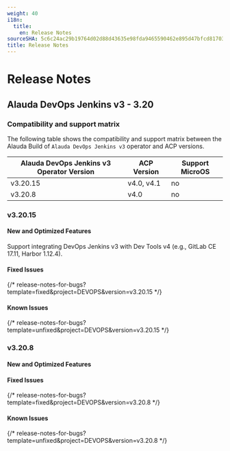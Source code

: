 ```yaml
---
weight: 40
i18n:
  title:
    en: Release Notes
sourceSHA: 5c6c24ac29b19764d02d88d43635e98fda9465590462e895d47bfcd81703629c
title: Release Notes
---
```


# Release Notes

## Alauda DevOps Jenkins v3 - 3.20

### Compatibility and support matrix

The following table shows the compatibility and support matrix between the Alauda Build of `Alauda DevOps Jenkins v3` operator and ACP versions.

| Alauda DevOps Jenkins v3 Operator Version | ACP Version     | Support MicroOS |
| ---------------------------------         | --------------- | --------------  |
| v3.20.15                                  | v4.0, v4.1      | no              |
| v3.20.8                                   | v4.0            | no              |


### v3.20.15

#### New and Optimized Features

Support integrating DevOps Jenkins v3 with Dev Tools v4 (e.g., GitLab CE 17.11, Harbor 1.12.4).

#### Fixed Issues

{/* release-notes-for-bugs?template=fixed&project=DEVOPS&version=v3.20.15 */}

#### Known Issues

{/* release-notes-for-bugs?template=unfixed&project=DEVOPS&version=v3.20.15 */}

### v3.20.8

#### New and Optimized Features

#### Fixed Issues

{/* release-notes-for-bugs?template=fixed&project=DEVOPS&version=v3.20.8 */}

#### Known Issues

{/* release-notes-for-bugs?template=unfixed&project=DEVOPS&version=v3.20.8 */}
